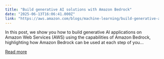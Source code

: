 ```yaml
---
title: "Build generative AI solutions with Amazon Bedrock"
date: "2025-06-13T16:06:41.000Z"
link: "https://aws.amazon.com/blogs/machine-learning/build-generative-ai-solutions-with-amazon-bedrock/"
---
```


In this post, we show you how to build generative AI applications on Amazon Web Services (AWS) using the capabilities of Amazon Bedrock, highlighting how Amazon Bedrock can be used at each step of you...

[Read more](https://aws.amazon.com/blogs/machine-learning/build-generative-ai-solutions-with-amazon-bedrock/)
